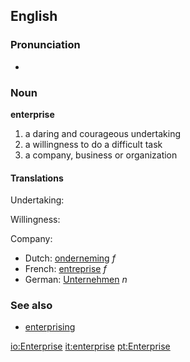 {{see|Enterprise}}

==English==

===Pronunciation===
*{{audio|en-us-enterprise.ogg|Audio (US)}}

===Noun===
'''enterprise'''

# a daring and courageous undertaking
# a willingness to do a difficult task
# a company, business or organization

==== Translations ====
Undertaking:

Willingness:

Company:

*Dutch: [[onderneming]] ''f''
*French: [[entreprise]] ''f''
*German: [[Unternehmen]] ''n''

=== See also ===
*[[enterprising]]
[[io:Enterprise]]
[[it:enterprise]]
[[pt:Enterprise]]